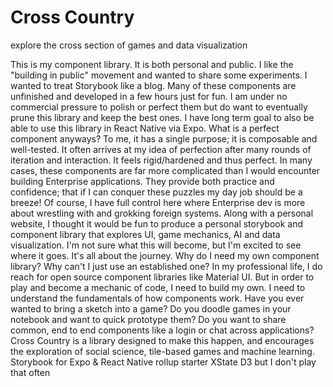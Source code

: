 
<Meta title="menu/intro" />

# Cross Country

<Subtitle>explore the cross section of games and data visualization</Subtitle>

<Canvas>
  <Story name="intro">
    <Column>
      <Paragraph>This is my component library. It is both personal and public. I like the "building in public" movement and wanted to share some experiments. I wanted to treat Storybook like a blog. Many of these components are unfinished and developed in a few hours just for fun. I am under no commercial pressure to polish or perfect them but do want to eventually prune this library and keep the best ones. I have long term goal to also be able to use this library in React Native via Expo.
      </Paragraph>
       <Paragraph>
        What is a perfect component anyways? To me, it has a single purpose; it is composable and well-tested. It often arrives at my idea of  perfection after many rounds of iteration and interaction. It feels rigid/hardened and thus perfect. 
      </Paragraph>
      <Paragraph>
      In many cases, these components are far more complicated than I would encounter building Enterprise applications. They provide both practice and confidence; that if I can conquer these puzzles my day job should be a breeze! Of course, I have full control here where Enterprise dev is more about wrestling with and grokking foreign systems.
      </Paragraph>
      <Paragraph>
        Along with a personal website, I thought it would be fun to produce a personal storybook and component library that explores UI, game mechanics, AI and data visualization. I'm not sure what this will become, but I'm excited to see where it goes. It's all about the journey.
        </Paragraph>
      <Paragraph>Why do I need my own component library? Why can't I just use an established one? In my professional life, I do reach for open source component libraries like Material UI.</Paragraph>
      <Paragraph>But in order to play and become a mechanic of code, I need to build my own. I need to understand the fundamentals of how components work.</Paragraph>
      <Paragraph>Have you ever wanted to bring a sketch into a game? Do you doodle games in your notebook and want to quick prototype them? Do you want to share common, end to end components like a login or chat across applications? Cross Country is a library designed to make this happen, and encourages the exploration of social science, tile-based games and machine learning. </Paragraph>
      <List>
          <ListItem><Link url="https://storybook.js.org/tutorials/intro-to-storybook/react-native/en/get-started/">Storybook for Expo & React Native</Link></ListItem>
          <ListItem><Link url="https://github.com/jaebradley/example-rollup-react-component-npm-package">rollup starter</Link></ListItem>
          <ListItem><Link url="https://xstate.js.org/">XState</Link></ListItem>
          <ListItem><Link url="https://www.npmjs.com/package/d3">D3</Link></ListItem>
          <ListItem><Link url="https://boingboing.net/2022/12/03/why-its-completely-ok-to-be-into-tabletop-gaming-and-not-play-very-often-if-at-all.html">but I don't play that often</Link></ListItem>
      </List>
    </Column>
  </Story>
</Canvas>
